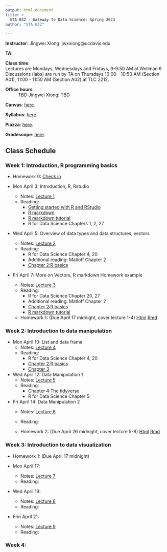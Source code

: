 ```yaml
---
output: html_document
title: >
  STA 032 - Gateway to Data Science: Spring 2023
author: "STA 032"

---
```


**Instructor**: Jingwei Xiong: jwxxiong@ucdavis.edu

**TA**: 

**Class time**:   
Lectures are Mondays, Wednesdays and Fridays, 9-9:50 AM at Wellman 6  
Discussions (labs) are run by TA on Thursdays 10:00 - 10:50 AM (Section A01), 11:00 - 11:50 AM (Section A02) at TLC 2212.

**Office hours**:  
: TBD
Jingwei Xiong: TBD

**Canvas**: [here](https://canvas.ucdavis.edu/courses/784688).

**Syllabus**: [here](https://xjw1001001.github.io/syllabus/syllabus.html).

**Piazza**: [here](https://canvas.ucdavis.edu/courses/784688/external_tools/12776).

**Gradescope**: [here](https://www.gradescope.com/courses/524102).

<!-- your comment 
**Textbooks**:
There are three optional textbooks. They are all available online and are free. 

1. R for Data Science by Hadley Wickham and Garrett Grolemund. 1st Edition, 2017. Available [here](https://r4ds.had.co.nz/index.html).
2. Statistics for Engineers and Scientists, Fifth Edition}, William Navidi.  Older versions will be fine.)
3. OpenIntro Statistics by David Diez, Mine Cetinkaya-Rundel and Christopher Barr. 4th Edition, 2019. Available [here](https://www.openintro.org/book/os/).

-->

## Class Schedule

### Week 1: Introduction, R programming basics
- Homework 0: [Check in](https://canvas.ucdavis.edu/courses/784688/assignments/1035051)

- Mon April 3: Introduction, R, Rstudio
  - Notes: [Lecture 1](https://xjw1001001.github.io/lecture/Lecture 1/lecture1.html)
  - Reading: 
    - [Getting started with R and RStudio](http://rafalab.dfci.harvard.edu/dsbook/getting-started.html)
    - [R markdown](http://rafalab.dfci.harvard.edu/dsbook/reproducible-projects-with-rstudio-and-r-markdown.html#r-markdown)
    - [R markdown tutorial](https://rmarkdown.rstudio.com/lesson-1.html)
    - R for Data Science Chapters 1, 2, 27


- Wed April 5: Overview of data types and data structures, vectors
  - Notes: [Lecture 2](https://xjw1001001.github.io/lecture/Lecture 2/lecture2.html)
  - Reading: 
    - R for Data Science Chapter 4, 20
    - Additional reading: Matloff Chapter 2
    - [Chapter 2:R basics](http://rafalab.dfci.harvard.edu/dsbook/r-basics.html)

- Fri April 7: More on Vectors, R markdown Homework example
  - Notes: [Lecture 3](https://xjw1001001.github.io/lecture/Lecture 3/lecture3.html)
  - Reading: 
    - R for Data Science Chapter 20, 27
    - Additional reading: Matloff Chapter 2
    - [Chapter 2:R basics](http://rafalab.dfci.harvard.edu/dsbook/r-basics.html)
    - [R markdown tutorial](https://rmarkdown.rstudio.com/lesson-1.html)
  - Homework 1: (Due April 17 midnight, cover lecture 1-4) [Html](https://xjw1001001.github.io/homework/homework1/HW1.html) [Rmd](https://xjw1001001.github.io/homework/homework1/HW1.Rmd)
    
### Week 2: Introduction to data manipulation

- Mon April 10: List and data frame
  - Notes: [Lecture 4](https://xjw1001001.github.io/lecture/Lecture 4/lecture4.html)
  - Reading: 
    - R for Data Science Chapter 4, 20
    - [Chapter 2:R basics](http://rafalab.dfci.harvard.edu/dsbook/r-basics.html)
    - [Chapter 3](http://rafalab.dfci.harvard.edu/dsbook/programming-basics.html)
    

- Wed April 12: Data Manipulation 1
  - Notes: [Lecture 5](https://xjw1001001.github.io/lecture/Lecture 5/lecture5.html)
  - Reading: 
    - [Chapter 4:The tidyverse](http://rafalab.dfci.harvard.edu/dsbook/tidyverse.html)
    - R for Data Science Chapter 5

- Fri April 14: Data Manipulation 2
  - Notes: [Lecture 6](https://xjw1001001.github.io/lecture/Lecture 6/lecture6.html)
  - Reading: 


  - Homework 2: (Due April 26 midnight, cover lecture 5-8) [Html](https://xjw1001001.github.io/homework/homework2/HW2.html) [Rmd](https://xjw1001001.github.io/homework/homework2/HW2.Rmd)
  
### Week 3: Introduction to data visualization
- Homework 1: (Due April 17 midnight)

- Mon April 17: 
  - Notes: [Lecture 7](https://xjw1001001.github.io/lecture/Lecture 7/lecture7.html)
  - Reading: 
    
- Wed April 19: 
  - Notes: [Lecture 8](https://xjw1001001.github.io/lecture/Lecture 8/lecture8.html)
  - Reading: 

- Frin April 21: 
  - Notes: [Lecture 9](https://xjw1001001.github.io/lecture/Lecture 9/lecture9.html)
  - Reading: 

### Week 4:


<!-- your comment 


- Wed April 5: Overview of data types and data structures, vectors
  - Notes: [Lecture 2](https://xhtai.github.io/statdatasci/lectures/lecture2/lecture2.html)
  - Reading: 
    - R for Data Science Chapter 4, 20
    - Additional reading: Matloff Chapter 2

- Fri April 7: Overview of data types and data structures, vectors
  - Notes: [Lecture 3](https://xhtai.github.io/statdatasci/lectures/lecture2/lecture2.html)
  - Reading: 
    - R for Data Science Chapter 4, 20
    - Additional reading: Matloff Chapter 2

### Week 3: Introduction to data visualization
- Mon April 3: Introduction and R Basics
  - Notes: [Lecture 1](https://xhtai.github.io/statdatasci/lectures/lecture1/lecture1.html)
  - Reading: 
    - R for Data Science Chapters 1, 2, 27

- Wed April 5: Overview of data types and data structures, vectors
  - Notes: [Lecture 2](https://xhtai.github.io/statdatasci/lectures/lecture2/lecture2.html)
  - Reading: 
    - R for Data Science Chapter 4, 20
    - Additional reading: Matloff Chapter 2

- Fri April 7: Overview of data types and data structures, vectors
  - Notes: [Lecture 3](https://xhtai.github.io/statdatasci/lectures/lecture2/lecture2.html)
  - Reading: 
    - R for Data Science Chapter 4, 20
    - Additional reading: Matloff Chapter 2

### Week 4: Data visualization tools, Descriptive statistics


### Week 5: Data visualization tools, Descriptive statistics



### Week 2: Overview of data types
- Mon Sept 26: More on vectors, arrays
  - Notes: [Lecture 3](https://xhtai.github.io/statdatasci/lectures/lecture3/lecture3.html)
  - Reading: 
    - R for Data Science Chapter 20
    - Additional reading: Matloff Chapter 3
  
- Wed Sept 28: Arrays, matrices, lists
  - Notes: [Lecture 4](https://xhtai.github.io/statdatasci/lectures/lecture4/lecture4.html)
  - Reading: 
    - R for Data Science Chapter 20 
    - Additional reading: Matloff Chapters 3, 4 

- Fri Sept 30: Lists, data frames, exploratory data analysis
  - Notes: [Lecture 5](https://xhtai.github.io/statdatasci/lectures/lecture5/lecture5.html)
  - Reading: 
    - Additional reading: Matloff Chapter 5
  - Homework 1: [Html](https://xhtai.github.io/statdatasci/homework/homework1/HW1.html) [Rmd](https://xhtai.github.io/statdatasci/homework/homework1/HW1.Rmd)
  
  
  
### Week 3: Data manipulation and data visualization tools
- Mon Oct 3: Exploratory data analysis, data manipulation tools 
  - Notes: [Lecture 6](https://xhtai.github.io/statdatasci/lectures/lecture6/lecture6.html)
  - Reading: 
    - R for Data Science Chapter 5

- Wed Oct 5: Data manipulation and visualization tools 
  - Notes: [Lecture 7](https://xhtai.github.io/statdatasci/lectures/lecture7/lecture7.html)
  - Reading: 
    - R for Data Science Chapter 3 

- Fri Oct 7: Data visualization tools 
  - Notes: [Lecture 8](https://xhtai.github.io/statdatasci/lectures/lecture8/lecture8.html)
  - Reading: 
    - R for Data Science Chapter 3 
  - Homework 2: [Html](https://xhtai.github.io/statdatasci/homework/homework2/HW2.html) [Rmd](https://xhtai.github.io/statdatasci/homework/homework2/HW2.Rmd)
  

### Week 4: Data visualization tools, Descriptive statistics
- Mon Oct 10: Data visualization tools, descriptive statistics 
  - Notes: [Lecture 9](https://xhtai.github.io/statdatasci/lectures/lecture9/lecture9.html)
  - Reading: 
    - Open Intro Statistics Chapter 1

- Wed Oct 12: Describing numerical distributions
  - Notes: [Lecture 10](https://xhtai.github.io/statdatasci/lectures/lecture10/lecture10.html)
  - Reading: 
    - Open Intro Statistics Chapter 2 

- Fri Oct 14: Numerical and categorical data 
  - Notes: [Lecture 11](https://xhtai.github.io/statdatasci/lectures/lecture11/lecture11.html)
  - Reading: 
    - R for Data Science Chapter 7
  - Homework 3: [Html](https://xhtai.github.io/statdatasci/homework/homework3/HW3.html) [Rmd](https://xhtai.github.io/statdatasci/homework/homework3/HW3.Rmd)
  

### Week 5: Descriptive statistics
- Mon Oct 17: Numerical and categorical data
  - Notes: [Lecture 12](https://xhtai.github.io/statdatasci/lectures/lecture12/lecture12.html)
  
- Wed Oct 19: Review

- Fri Oct 21: Midterm 1

### Week 6: Introduction to probability
- Mon Oct 24: Introduction to probability 
  - Notes: [Lecture 13](https://xhtai.github.io/statdatasci/lectures/lecture13/lecture13.html)
  - Reading: 
    - Open Intro Statistics Chapter 3.1
  
- Wed Oct 26: Conditional, marginal and joint probability; Bayes' Theorem
  - Notes: [Lecture 14](https://xhtai.github.io/statdatasci/lectures/lecture14/lecture14.html)
  - Reading: 
    - Open Intro Statistics Chapter 3.2

- Fri Oct 28: Random variables and common distributions
  - Notes: [Lecture 15](https://xhtai.github.io/statdatasci/lectures/lecture15/lecture15.html)
  - Reading: 
    - Open Intro Statistics Chapter 3.4, 3.5
  - Homework 4: [Html](https://xhtai.github.io/statdatasci/homework/homework4/HW4.html) [Pdf](https://xhtai.github.io/statdatasci/homework/homework4/HW4.pdf)
  
### Week 7: Common distributions
- Mon Oct 31: Bernoulli and binomial distribution
  - Notes: [Lecture 16](https://xhtai.github.io/statdatasci/lectures/lecture16/lecture16.html)
  - Reading: 
    - Open Intro Statistics Chapter 4.3
  
- Wed Nov 2: Binomial and Poisson distribution
  - Notes: [Lecture 17](https://xhtai.github.io/statdatasci/lectures/lecture17/lecture17.html)
  - Reading:
    - Open Intro Statistics Chapter 4.5

- Fri Nov 4: Poisson and Normal distribution
  - Notes: [Lecture 18](https://xhtai.github.io/statdatasci/lectures/lecture18/lecture18.html)
  - Reading: 
    - Open Intro Statistics Chapter 4.1
  - Homework 5: [Html](https://xhtai.github.io/statdatasci/homework/homework5/HW5.html) [Pdf](https://xhtai.github.io/statdatasci/homework/homework5/HW5.pdf) [Rmd](https://xhtai.github.io/statdatasci/homework/homework5/HW5.Rmd)

### Week 8: Normal distribution, sampling distributions 
- Mon Nov 7: Normal distribution, sampling distributions
  - Notes: [Lecture 19](https://xhtai.github.io/statdatasci/lectures/lecture19/lecture19.html)
  - Reading: 
    - Open Intro Statistics Chapter 5.1 
  
- Wed Nov 9: Sampling distribution of sample mean and proportion
  - Notes: [Lecture 20](https://xhtai.github.io/statdatasci/lectures/lecture20/lecture20.html)

- Fri Nov 11: Veterans Day

### Week 9: Confidence intervals 
- Mon Nov 14: Introduction to confidence intervals 
  - Notes: [Lecture 21](https://xhtai.github.io/statdatasci/lectures/lecture21/lecture21.html)
  - Reading:
    - Open Intro Statistics Chapter 5.2 
  - Homework 6: [Html](https://xhtai.github.io/statdatasci/homework/homework6/HW6.html) [Pdf](https://xhtai.github.io/statdatasci/homework/homework6/HW6.pdf) [Rmd](https://xhtai.github.io/statdatasci/homework/homework6/HW6.Rmd)
- Wed Nov 16: Review
- Fri Nov 18: Midterm 2

### Week 10: Confidence intervals 
- Mon Nov 21: Confidence intervals for population mean and proportion 
  - Notes: [Lecture 22](https://xhtai.github.io/statdatasci/lectures/lecture22/lecture22.html)
  - Reading:
    - Open Intro Statistics Chapter 7.1.1-7.1.4
- Wed Nov 23, Fri Nov 25: Thanksgiving 

### Week 11: Hypothesis testing 
- Mon Nov 28: Hypothesis testing framework and errors 
  - Notes: [Lecture 23](https://xhtai.github.io/statdatasci/lectures/lecture23/lecture23.html)
  - Reading:
    - Open Intro Statistics Chapter 5.3
  - Homework 7: [Html](https://xhtai.github.io/statdatasci/homework/homework7/HW7.html) [Pdf](https://xhtai.github.io/statdatasci/homework/homework7/HW7.pdf) [Rmd](https://xhtai.github.io/statdatasci/homework/homework7/HW7.Rmd)
- Wed Nov 30: Hypothesis testing for population mean and proportion 
  - Notes: [Lecture 24](https://xhtai.github.io/statdatasci/lectures/lecture24/lecture24.html)
  - Reading:
    - Open Intro Statistics Chapter 6.1
- Fri Dec 2: Confidence intervals and one-sided tests 
  - Notes: [Lecture 25](https://xhtai.github.io/statdatasci/lectures/lecture25/lecture25.html)

-->
